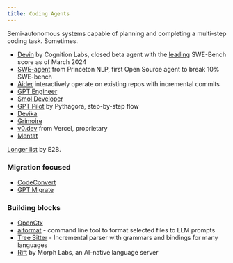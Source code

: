 ```yaml
---
title: Coding Agents
---
```


Semi-autonomous systems capable of planning and completing a multi-step coding task. Sometimes.

* [Devin](https://www.cognition-labs.com/introducing-devin) by Cognition Labs, closed beta agent with the [leading](https://www.cognition-labs.com/post/swe-bench-technical-report) SWE-Bench score as of March 2024
* [SWE-agent](https://swe-agent.com) from Princeton NLP, first Open Source agent to break 10% SWE-bench
* [Aider](https://github.com/paul-gauthier/aider) interactively operate on existing repos with incremental commits
* [GPT Engineer](https://github.com/AntonOsika/gpt-engineer)
* [Smol Developer](https://github.com/smol-ai/developer)
* [GPT Pilot](https://github.com/Pythagora-io/gpt-pilot) by Pythagora, step-by-step flow
* [Devika](https://github.com/stitionai/devika)
* [Grimoire](https://twitter.com/nickadobos/status/1722525397429174447)
* [v0.dev](https://vercel.com/ai) from Vercel, proprietary
* [Mentat](https://github.com/biobootloader/mentat)

[Longer list](https://github.com/e2b-dev/awesome-ai-agents) by E2B.

### Migration focused

* [CodeConvert](https://www.codeconvert.ai)
* [GPT Migrate](https://github.com/0xpayne/gpt-migrate)

### Building blocks
* [OpenCtx](https://openctx.org/)
* [aiformat](https://github.com/farouqaldori/aiformat) - command line tool to format selected files to LLM prompts
* [Tree Sitter](https://tree-sitter.github.io/tree-sitter/) - Incremental parser with grammars and bindings for many languages
* [Rift](https://github.com/morph-labs/rift) by Morph Labs, an AI-native language server
